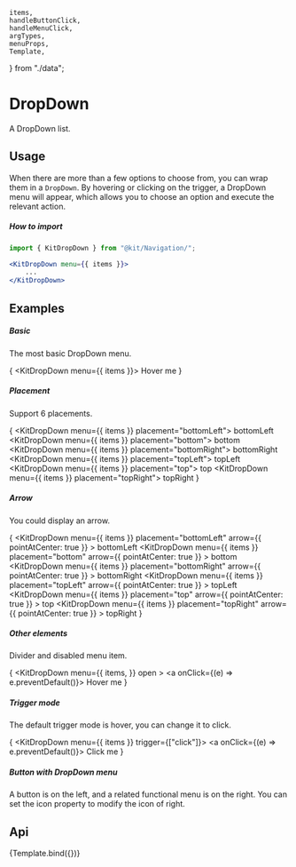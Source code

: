 
    items,
    handleButtonClick,
    handleMenuClick,
    argTypes,
    menuProps,
    Template,
} from "./data";

<Meta
    title="Design System/Navigation/DropDown"
    component={KitDropDown}
    argTypes={argTypes}
/>

<style>
    {`
    .subheading {
      --mediumdark: '#999999';
      font-weight: 900;
      font-size: 13px;
      color: #999;
      letter-spacing: 6px;
      line-height: 24px;
      text-transform: uppercase;
      margin-bottom: 12px;
      margin-top: 40px;
    }
    .site-button-ghost-wrapper {
        padding: 16px;
        background: rgb(190, 200, 200);
    }
    `}
</style>

# DropDown

A DropDown list.

## Usage

When there are more than a few options to choose from, you can wrap them in a `DropDown`. By hovering or clicking on the trigger, a DropDown menu will appear, which allows you to choose an option and execute the relevant action.

##### How to import
```jsx
import { KitDropDown } from "@kit/Navigation/";

<KitDropDown menu={{ items }}>
    ...
</KitDropDown>
```

## Examples

##### Basic

The most basic DropDown menu.

{
<Canvas withSource="none">
    <KitDropDown menu={{ items }}>
        <KitSpace>
            Hover me
            <DownOutlined />
        </KitSpace>
    </KitDropDown>
</Canvas>
}

##### Placement

Support 6 placements.

{
<Canvas withSource="none">
    <KitSpace direction="vertical">
        <KitSpace wrap>
            <KitDropDown menu={{ items }} placement="bottomLeft">
                <KitButton>bottomLeft</KitButton>
            </KitDropDown>
            <KitDropDown menu={{ items }} placement="bottom">
                <KitButton>bottom</KitButton>
            </KitDropDown>
            <KitDropDown menu={{ items }} placement="bottomRight">
                <KitButton>bottomRight</KitButton>
            </KitDropDown>
        </KitSpace>
        <KitSpace wrap>
            <KitDropDown menu={{ items }} placement="topLeft">
                <KitButton>topLeft</KitButton>
            </KitDropDown>
            <KitDropDown menu={{ items }} placement="top">
                <KitButton>top</KitButton>
            </KitDropDown>
            <KitDropDown menu={{ items }} placement="topRight">
                <KitButton>topRight</KitButton>
            </KitDropDown>
        </KitSpace>
    </KitSpace>
</Canvas>
}

##### Arrow

You could display an arrow.

{
<Canvas withSource="none">
    <KitSpace direction="vertical">
        <KitSpace wrap>
            <KitDropDown
                menu={{ items }}
                placement="bottomLeft"
                arrow={{ pointAtCenter: true }}
            >
                <KitButton>bottomLeft</KitButton>
            </KitDropDown>
            <KitDropDown
                menu={{ items }}
                placement="bottom"
                arrow={{ pointAtCenter: true }}
            >
                <KitButton>bottom</KitButton>
            </KitDropDown>
            <KitDropDown
                menu={{ items }}
                placement="bottomRight"
                arrow={{ pointAtCenter: true }}
            >
                <KitButton>bottomRight</KitButton>
            </KitDropDown>
        </KitSpace>
        <KitSpace wrap>
            <KitDropDown
                menu={{ items }}
                placement="topLeft"
                arrow={{ pointAtCenter: true }}
            >
                <KitButton>topLeft</KitButton>
            </KitDropDown>
            <KitDropDown
                menu={{ items }}
                placement="top"
                arrow={{ pointAtCenter: true }}
            >
                <KitButton>top</KitButton>
            </KitDropDown>
            <KitDropDown
                menu={{ items }}
                placement="topRight"
                arrow={{ pointAtCenter: true }}
            >
                <KitButton>topRight</KitButton>
            </KitDropDown>
        </KitSpace>
    </KitSpace>
</Canvas>
}

##### Other elements

Divider and disabled menu item.

{
<Canvas withSource="none">
    <KitDropDown
        menu={{
            items,
        }}
        open
    >
        <a onClick={(e) => e.preventDefault()}>
            <KitSpace>
                Hover me
                <DownOutlined />
            </KitSpace>
        </a>
    </KitDropDown>
</Canvas>
}

##### Trigger mode

The default trigger mode is hover, you can change it to click.

{
<Canvas withSource="none">
    <KitDropDown menu={{ items }} trigger={["click"]}>
        <a onClick={(e) => e.preventDefault()}>
            <KitSpace>
                Click me
                <DownOutlined />
            </KitSpace>
        </a>
    </KitDropDown>
</Canvas>
}

##### Button with DropDown menu

A button is on the left, and a related functional menu is on the right. You can set the icon property to modify the icon of right.

## Api

<Canvas>
    <Story name="DropDown">{Template.bind({})}</Story>
</Canvas>

<Controls story="DropDown" />
